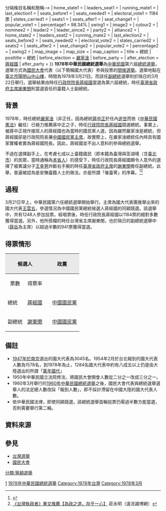 {{Infobox election
| box_width = 
| election_name = 1978年中華民國第六任總統選舉
| country = 中華民國
| flag_year = 
| type  = presidential
| ongoing = no
| party_colour = yes
| previous_election = 1972年中華民國總統選舉
| previous_year = 1972年
| next_election = 1984年中華民國總統選舉
| next_year = 1984年
| seats_for_election = 1248 voters
| election_date = 1978年3月21日
| turnout = 
| image1  = [[File:第7任總統蔣經國先生玉照.jpg|120px]]
| colour1 = 000099
| nominee1 = [[蔣經國|蔣經國]]
| leader1 = 
| leader_since1 = 
| party1 = {{KMT}}
| alliance1 = <!--用{{!}}分隔條目名稱和簡稱-->
| home_state1 = 
| leaders_seat1 = 
| running_mate1 = 
| last_election1 = 
| seats_before1 =
| seats_needed1 = 
| electoral_vote1 = 1184票
| states_carried1 = 
| seats1 = 
| seats_after1 = 
| seat_change1 = 
| popular_vote1 = 
| percentage1 = 98.34%
| swing1             = 
| image2 = 
| colour2 = 
| nominee2 = 
| leader2 = 
| leader_since2 = 
| party2 = <!--用{{!}}分隔條目名稱和簡稱-->
| alliance2 = <!--用{{!}}分隔條目名稱和簡稱-->
| home_state2 = 
| leaders_seat2 = 
| running_mate2 = 
| last_election2 = 
| seats_before2 =
| seats_needed2 = 
| electoral_vote2 = 
| states_carried2 = 
| seats2 = 
| seats_after2 = 
| seat_change2 = 
| popular_vote2 = 
| percentage2 = 
| swing2 = 
| map_image          = 
| map_size           = 
| map_caption        = 
| title = 總統
| posttitle = 總統
| before_election = [[嚴家淦|嚴家淦]]
| before_party ={{KMT}}
| after_election = [[蔣經國|蔣經國]]
| after_party ={{KMT}}
}}
'''1978年中華民國總統選舉'''為[[中華民國|中華民國]]第六屆[[中華民國總統|總統]][[選舉|選舉]]，選舉方式為[[國民大會|國民大會]]代表（以下簡稱國大代表）參與投票的[[間接選舉|間接選舉]]。選舉地點在[[臺北市|臺北市]][[陽明山|陽明山]][[中山樓_(臺北市)|中山樓]]，時間為1978年3月21日。而該任[[中華民國副總統|副總統]]選舉則於隔日的3月22日舉行。選舉結果由時任[[行政院院長|行政院院長]][[蔣經國|蔣經國]]當選為第六屆總統，時任[[臺灣省政府主席|臺灣省政府主席]][[謝東閔_(台灣)|謝東閔]]則當選首任的臺籍人士副總統。

== 背景 ==
1978年，時任總統[[嚴家淦|嚴家淦]]（非正任，因為總統[[蔣中正|蔣中正]]於任內[[蔣中正之死|逝世]]而依《[[中華民國憲法|中華民國憲法]]》繼任）已極力推薦蔣中正之子，時任[[行政院院長|行政院院長]][[蔣經國|蔣經國]]競選總統。事實上，被蔣中正視作接班人的蔣經國也為當時的國民黨人選，因為雖然嚴家淦是總統，但蔣經國卻是行政院院長兼[[中國國民黨主席|中國國民黨主席]]，故實際上，在嚴家淦總統任內時具有國家實權者實為蔣經國院長。因此，蔣經國並不出人意料的參與總統選舉。

不過在選擇副手上，在考慮七成以上臺籍國民（即本籍為臺灣與澎湖境（含[[臺北市|臺北市]]）的民眾，當時通稱為[[本省人|本省人]]）的感受下，時任行政院長蔣經國頗令人意外的選擇了被異議分子[[王幸男|王幸男]]炸斷右手腕的時任[[臺灣省政府主席|臺灣省政府主席]]的[[謝東閔_(台灣)|謝東閔]]擔任副總統。此舉，普遍被認為是安撫臺籍人士的做法。亦是所謂「催臺菁」的序幕。<ref>{{Cite web |url=http://distance.shu.edu.tw/taiwan/CH28/CH28_SEC02.HTM |title=第二節 蔣經國主政 |accessdate=2006-04-26 |archive-date=2020-10-02 |archive-url=https://web.archive.org/web/20201002105435/http://distance.shu.edu.tw/taiwan/CH28/CH28_SEC02.HTM |dead-url=no }}</ref><ref>[http://www.ylib.com/search/rec_show.asp?BookNo=V1012 《台灣執政者》專文推薦【為政之道，存乎一心】] {{Wayback|url=http://www.ylib.com/search/rec_show.asp?BookNo=V1012 |date=20051104132534 }} 莊永明（遠流識博網）</ref>

== 過程 ==
3月21日早上，中華民國第六任總統選舉開始舉行。主席為國大代表團推舉出來的國大代表[[王雲五|王雲五]]，參選情況為中國國民黨總統候選人蔣經國的同額競選。該選舉中，共有1248人參加投票。經唱票後，時任行政院長蔣經國以1184票的絕對多數獲得當選。另外，他所搭檔的時任台灣省主席謝東閔，也於隔日的副總統選舉中（[[薛岳|薛岳]]為主席）以超過半數的941票獲得當選。

== 得票情形 ==
 {| border="1" cellpadding="4" cellspacing="1" style="margin: 1em 1em 1em 0; background: #f9f9f9; border: 1px #aaa solid; text-align:right; border-collapse: collapse; font-size: 95%;"
|-
! style="background-color:#E9E9E9" align="center" rowspan= 2 colspan=2 | 候選人
! style="background-color:#E9E9E9" align="center" rowspan= 2 colspan=2 | 政黨
! style="background-color:#E9E9E9" align="center" colspan=2 | 得票
! style="background-color:#E9E9E9" align="center" rowspan= 2 | 當選
|- bgcolor=#E9E9E9
|align="center"|票數
|align="center"|得票率
|-
|align="left"| 總統
|align="left"| [[蔣經國|蔣經國]]
|bgcolor="#000099"|
|align=left| [[中國國民黨|中國國民黨]]
|align="left"| 1,184
|align="left"| 98.34%
|rowspan=2|[[File:Vote1.png|22px]]
|-
|align="left"| 副總統
|align="left"| [[謝東閔_(台灣)|謝東閔]]
|bgcolor="#000099"|
|align=left| [[中國國民黨|中國國民黨]]
|align="left"| 941
|align="left"| 79.14%
|}

== 備註 ==
*[[1947年國民大會代表選舉|1947年於南京]]選出的國大代表為3045名。1954年2月於台北報到的國大代表人數為1578名，到1978年為止，1284名國大代表中約有八成五以上仍是由大陸選出的所謂「[[萬年國代|萬年國代]]」
*1950年中華民國立法院修法，將國民大會開會人數從二分之一改成三分之一。
*1960年3月舉行的[[1960年中華民國總統選舉|1960年中華民國總統選舉]]之後，國民大會代表與總統選舉選舉人的法定總人數改採「報到人數」，即不採計滯留在中國大陸的國大代表人數。
*依中華民國法律，即使同額競選，該總統選舉首輪投票仍需過半數方能當選，否則需要舉行第二輪。

== 資料來源 ==
<div style="font-size: small;">
<references />
</div>

== 參見 ==
*[[台灣選舉|台灣選舉]]
*[[國民大會|國民大會]]

{{中華民國總統選舉}}
{{蔣經國}}
 
[[Category:蒋经国|1]]
[[Category:1978年中華民國總統選舉|]]
[[Category:1978年台灣|Category:1978年台灣]]
[[分類:等額選舉|分類:等額選舉]]
[[Category:1978年3月|Category:1978年3月]]